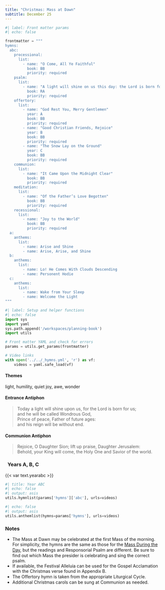 ```yaml
---
title: "Christmas: Mass at Dawn"
subtitle: December 25
---
```


```python
#| label: Front matter params
#| echo: false

frontmatter = """
hymns:
  abc:
    processional:
      list:
        - name: "O Come, All Ye Faithful"
          book: BB
          priority: required
    psalm:
      list:
        - name: "A light will shine on us this day: the Lord is born for us."
          book: RA
          priority: required
    offertory:
      list:
        - name: "God Rest You, Merry Gentlemen"
          year: A
          book: BB
          priority: required
        - name: "Good Christian Friends, Rejoice"
          year: B
          book: BB
          priority: required
        - name: "The Snow Lay on the Ground"
          year: C
          book: BB
          priority: required
    communion:
      list:
        - name: "It Came Upon the Midnight Clear"
          book: BB
          priority: required
    meditation:
      list:
        - name: "Of the Father’s Love Begotten"
          book: BB
          priority: required
    recessional:
      list:
        - name: "Joy to the World"
          book: BB
          priority: required
  a:
    anthems:
      list:
        - name: Arise and Shine
        - name: Arise, Arise, and Shine
  b:
    anthems:
      list:
        - name: Lo! He Comes With Clouds Descending
        - name: Personent Hodie
  c:
    anthems:
      list:
        - name: Wake from Your Sleep
        - name: Welcome the Light
"""
```

```python
#| label: Setup and helper functions
#| echo: false
import sys
import yaml
sys.path.append('/workspaces/planning-book')
import utils

# Front matter YAML and check for errors
params = utils.get_params(frontmatter)

# Video links
with open('../../_hymns.yml', 'r') as vf:
    videos = yaml.safe_load(vf)
```

:::  {.red}
#### **Themes**
:::

light, humility, quiet joy, awe, wonder

:::  {.red}
#### **Entrance Antiphon**
:::

> Today a light will shine upon us, for the Lord is born for us;  
> and he will be called Wondrous God,  
> Prince of peace, Father of future ages:  
> and his reign will be without end.

:::  {.red}
#### **Communion Antiphon**
:::

> Rejoice, O Daughter Sion; lift up praise, Daughter Jerusalem:  
> Behold, your King will come, the Holy One and Savior of the world.

::: {.titlered}
### &nbsp; Years A, B, C
:::
{{< var text.yearabc >}}

```python
#| title: Year ABC
#| echo: false
#| output: asis
utils.hymnlist(params['hymns']['abc'], urls=videos)
```

```python
#| echo: false
#| output: asis
utils.anthemlist(hymns=params['hymns'], urls=videos)
```

::: {.red}
### Notes
:::

* The Mass at Dawn may be celebrated at the first Mass of the morning. For simplicity, the hymns are the same as those for the [Mass During the Day](christmas-day.qmd), but the readings and Responsorial Psalm are diﬀerent. Be sure to find out which Mass the presider is celebrating and sing the correct psalm.
* If available, the Festival Alleluia can be used for the Gospel Acclamation with the Christmas verse found in Appendix B.
* The Oﬀertory hymn is taken from the appropriate Liturgical Cycle.
* Additional Christmas carols can be sung at Communion as needed.
